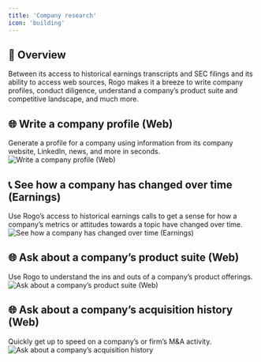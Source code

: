 ```yaml
---
title: 'Company research'
icon: 'building'
---
```


## 🤖 Overview
Between its access to historical earnings transcripts and SEC filings and its ability to access web sources, Rogo makes it a breeze to write company profiles, conduct diligence, understand a company’s product suite and competitive landscape, and much more.

## 🌐 Write a company profile (Web)
Generate a profile for a company using information from its company website, LinkedIn, news, and more in seconds.
<img
	className="block dark:hidden"
	src="/images/use-case-2-1.png"
	alt="Write a company profile (Web)"
/>

## 📞 See how a company has changed over time (Earnings)
Use Rogo’s access to historical earnings calls to get a sense for how a company’s metrics or attitudes towards a topic have changed over time.
<img
	className="block dark:hidden"
	src="/images/use-case-2-2.png"
	alt="See how a company has changed over time (Earnings)"
/>

## 🌐 Ask about a company’s product suite (Web)
Use Rogo to understand the ins and outs of a company’s product offerings.
<img
	className="block dark:hidden"
	src="/images/use-case-2-3.png"
	alt="Ask about a company’s product suite (Web)"
/>

## 🌐 Ask about a company’s acquisition history (Web)
Quickly get up to speed on a company’s or firm’s M&A activity.
<img
	className="block dark:hidden"
	src="/images/use-case-2-4.png"
	alt="Ask about a company’s acquisition history"
/>